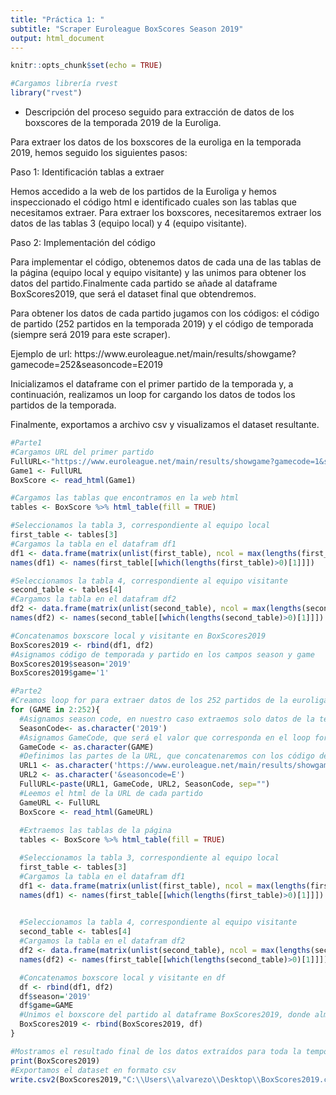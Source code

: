 ---
title: "Práctica 1: "
subtitle: "Scraper Euroleague BoxScores Season 2019"
output: html_document
---

```{r setup, include=FALSE}
knitr::opts_chunk$set(echo = TRUE)
```

```{r echo=TRUE, message=FALSE, warning=FALSE}
#Cargamos librería rvest
library("rvest")
```

- Descripción del proceso seguido para extracción de datos de los boxscores de la temporada 2019 de la Euroliga.

Para extraer los datos de los boxscores de la euroliga en la temporada 2019, hemos seguido los siguientes pasos:

Paso 1: Identificación tablas a extraer

Hemos accedido a la web de los partidos de la Euroliga y hemos inspeccionado el código html e identificado cuales son las tablas que necesitamos extraer. Para extraer los boxscores, necesitaremos extraer los datos de las tablas 3 (equipo local) y 4 (equipo visitante).

Paso 2: Implementación del código

Para implementar el código, obtenemos datos de cada una de las tablas de la página (equipo local y equipo visitante) y las unimos para obtener los datos del partido.Finalmente cada partido se añade al dataframe BoxScores2019, que será el dataset final que obtendremos.

Para obtener los datos de cada partido jugamos con los códigos: el código de partido (252 partidos en la temporada 2019) y el código de temporada (siempre será 2019 para este scraper).

Ejemplo de url: https://www.euroleague.net/main/results/showgame?gamecode=252&seasoncode=E2019

Inicializamos el dataframe con el primer partido de la temporada y, a continuación, realizamos un loop for cargando los datos de todos los partidos de la temporada.

Finalmente, exportamos a archivo csv y visualizamos el dataset resultante.

```{r echo=TRUE, message=FALSE, warning=FALSE}
#Parte1
#Cargamos URL del primer partido
FullURL<-"https://www.euroleague.net/main/results/showgame?gamecode=1&seasoncode=E2019"
Game1 <- FullURL
BoxScore <- read_html(Game1)

#Cargamos las tablas que encontramos en la web html
tables <- BoxScore %>% html_table(fill = TRUE)

#Seleccionamos la tabla 3, correspondiente al equipo local
first_table <- tables[3]
#Cargamos la tabla en el datafram df1
df1 <- data.frame(matrix(unlist(first_table), ncol = max(lengths(first_table)), byrow = FALSE))
names(df1) <- names(first_table[[which(lengths(first_table)>0)[1]]])

#Seleccionamos la tabla 4, correspondiente al equipo visitante
second_table <- tables[4]
#Cargamos la tabla en el datafram df2
df2 <- data.frame(matrix(unlist(second_table), ncol = max(lengths(second_table)), byrow = FALSE))
names(df2) <- names(second_table[[which(lengths(second_table)>0)[1]]])

#Concatenamos boxscore local y visitante en BoxScores2019
BoxScores2019 <- rbind(df1, df2)
#Asignamos código de temporada y partido en los campos season y game
BoxScores2019$season='2019'
BoxScores2019$game='1'

#Parte2
#Creamos loop for para extraer datos de los 252 partidos de la euroliga en la temporada 2019
for (GAME in 2:252){
  #Asignamos season code, en nuestro caso extraemos solo datos de la temporada 2019
  SeasonCode<- as.character('2019')
  #Asignamos GameCode, que será el valor que corresponda en el loop for desde 2 a 252
  GameCode <- as.character(GAME)
  #Definimos las partes de la URL, que concatenaremos con los código de temporada y de partido
  URL1 <- as.character('https://www.euroleague.net/main/results/showgame?gamecode=')
  URL2 <- as.character('&seasoncode=E')
  FullURL<-paste(URL1, GameCode, URL2, SeasonCode, sep="")
  #Leemos el html de la URL de cada partido
  GameURL <- FullURL
  BoxScore <- read_html(GameURL)
  
  #Extraemos las tablas de la página
  tables <- BoxScore %>% html_table(fill = TRUE)

  #Seleccionamos la tabla 3, correspondiente al equipo local
  first_table <- tables[3]
  #Cargamos la tabla en el datafram df1
  df1 <- data.frame(matrix(unlist(first_table), ncol = max(lengths(first_table)), byrow = FALSE))
  names(df1) <- names(first_table[[which(lengths(first_table)>0)[1]]])
 

  #Seleccionamos la tabla 4, correspondiente al equipo visitante
  second_table <- tables[4]
  #Cargamos la tabla en el datafram df2
  df2 <- data.frame(matrix(unlist(second_table), ncol = max(lengths(second_table)), byrow = FALSE))
  names(df2) <- names(first_table[[which(lengths(second_table)>0)[1]]])

  #Concatenamos boxscore local y visitante en df
  df <- rbind(df1, df2)
  df$season='2019'
  df$game=GAME
  #Unimos el boxscore del partido al dataframe BoxScores2019, donde almacenamos todos los partidos
  BoxScores2019 <- rbind(BoxScores2019, df)
}
```

```{r echo=TRUE, message=FALSE, warning=FALSE}
#Mostramos el resultado final de los datos extraídos para toda la temporada 2019
print(BoxScores2019)
#Exportamos el dataset en formato csv
write.csv2(BoxScores2019,"C:\\Users\\alvarezo\\Desktop\\BoxScores2019.csv", row.names = FALSE)
```
